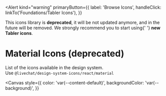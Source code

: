 

<Meta title="Foundations/Material Icons (deprecated)" />

<Alert
  kind="warning"
  primaryButton={{
    label: 'Browse Icons',
    handleClick: linkTo('Foundations/Tabler Icons'),
  }}
>
  This icons library is <b>deprecated</b>, it will be not updated anymore, and
  in the future will be removed. We strongly recommend you to start using{' '}
  <b>new Tabler icons</b>.
</Alert>

#

# Material Icons (deprecated)

List of the icons available in the design system. <br />
Use `@livechat/design-system-icons/react/material`

<Canvas
  style={{
    color: 'var(--content-default)',
    backgroundColor: 'var(--background)',
  }}
>
  <IconsShowcase />
</Canvas>
